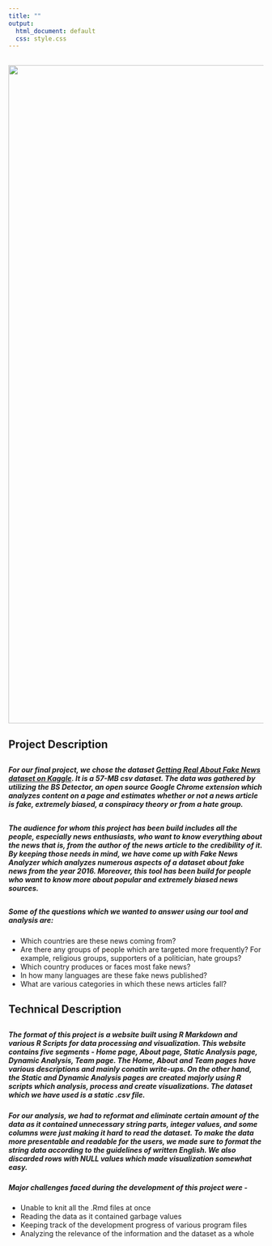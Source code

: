 ```yaml
---
title: ""
output:
  html_document: default
  css: style.css
---
```

##
##
##

![](_site/imgs/5.jpg){width=1300px}

##
##
##

## Project Description

##

##### For our final project, we chose the dataset [Getting Real About Fake News dataset on Kaggle](https://www.kaggle.com/mrisdal/fake-news). It is a 57-MB csv dataset. The data was gathered by utilizing the BS Detector, an open source Google Chrome extension which analyzes content on a page and estimates whether or not a news article is fake, extremely biased, a conspiracy theory or from a hate group.  

##
##

##### The audience for whom this project has been build includes all the people, especially news enthusiasts, who want to know everything about the news that is, from the author of the news article to the credibility of it. By keeping those needs in mind, we have come up with Fake News Analyzer which analyzes numerous aspects of a dataset about fake news from the year 2016. Moreover, this tool has been build for people who want to know more about popular and extremely biased news sources.

##
##

##### Some of the questions which we wanted to answer using our tool and analysis are:
* Which countries are these news coming from?
* Are there any groups of people which are targeted more frequently? For example, religious groups, supporters of a politician, hate groups?
* Which country produces or faces most fake news?
* In how many languages are these fake news published?
* What are various categories in which these news articles fall?

##
##
##

## Technical Description

##

##### The format of this project is a website built using R Markdown and various R Scripts for data processing and visualization. This website contains five segments - Home page, About page, Static Analysis page, Dynamic Analysis, Team page. The Home, About and Team pages have various descriptions and mainly conatin write-ups. On the other hand, the Static and Dynamic Analysis pages are created majorly using R scripts which analysis, process and create visualizations. The dataset which we have used is a static .csv file.

##### For our analysis, we had to reformat and eliminate certain amount of the data as it contained unnecessary string parts, integer values, and some columns were just making it hard to read the dataset. To make the data more presentable and readable for the users, we made sure to format the string data according to the guidelines of written English. We also discarded rows with NULL values which made visualization somewhat easy. 

##### Major challenges faced during the development of this project were -
* Unable to knit all the .Rmd files at once
* Reading the data as it contained garbage values
* Keeping track of the development progress of various program files
* Analyzing the relevance of the information and the dataset as a whole

